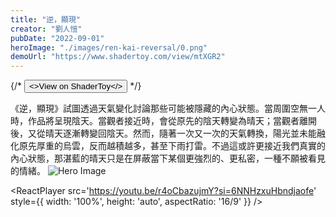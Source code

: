 ```yaml
---
title: "逆，顯現"
creator: "劉人愷"
pubDate: "2022-09-01"
heroImage: "./images/ren-kai-reversal/0.png"
demoUrl: "https://www.shadertoy.com/view/mtXGR2"
---
```



{/* <Button 
  as="a" 
  href="https://www.shadertoy.com/view/mtXGR2" 
  target="_blank" 
  rel="noopener noreferrer" 
  variant="primary">
  <>View on ShaderToy</>
</Button> */}

<Flex>
  <Box>
    《逆，顯現》試圖透過天氣變化討論那些可能被隱藏的內心狀態。當周圍空無一人時，作品將呈現陰天。當觀者接近時，會從原先的陰天轉變為晴天；當觀者離開後，又從晴天逐漸轉變回陰天。然而，隨著一次又一次的天氣轉換，陽光並未能融化原先厚重的烏雲，反而越積越多，甚至下雨打雷。不過這或許更接近我們真實的內心狀態，那湛藍的晴天只是在屏蔽當下某個更強烈的、更私密，一種不願被看見的情緒。
  </Box>
  <Box>
    <Image src={img} alt='Hero Image' />
  </Box>
</Flex>

<ReactPlayer 
  src='https://youtu.be/r4oCbazujmY?si=6NNHzxuHbndjaofe'
  style={{ width: '100%', height: 'auto', aspectRatio: '16/9' }}
/>